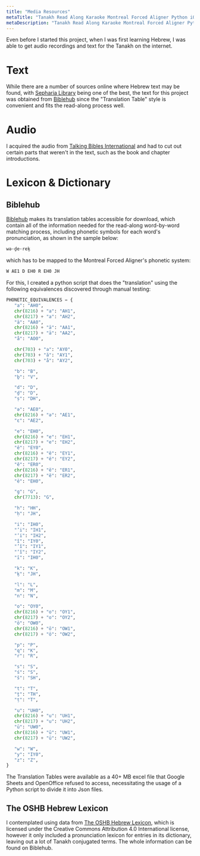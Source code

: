 ```yaml
---
title: "Media Resources"
metaTitle: "Tanakh Read Along Karaoke Montreal Forced Aligner Python iOS  Hebrew Learning"
metaDescription: "Tanakh Read Along Karaoke Montreal Forced Aligner Python iOS  Hebrew Learning"
---
```


Even before I started this project, when I was first learning Hebrew, I was able to get audio recordings and text for the Tanakh on the internet.
# Text

While there are a number of sources online where Hebrew text may be found, with [Sepharia Library](https://www.sefaria.org/texts) being one of the best, the text for this project was obtained from [Biblehub](https://biblehub.com/) since the "Translation Table" style is convenient and fits the read-along process well.

# Audio

I acquired the audio from [Talking Bibles International](https://www.talkingbibles.org/) and had to cut out certain parts that weren't in the text, such as the book and chapter introductions.

# Lexicon & Dictionary

## Biblehub

[Biblehub](https://biblehub.com/) makes its translation tables accessible for download, which contain all of the information needed for the read-along word-by-word matching process, including phonetic symbols for each word's pronunciation, as shown in the sample below:

```bash
wə·ḏe·reḵ
```
which has to be mapped to the Montreal Forced Aligner's phonetic system:

```bash
W AE1 D EH0 R EH0 JH
```
For this, I created a python script that does the "translation" using the following equivalences discovered through manual testing:

 ```python
PHONETIC_EQUIVALENCES = {
    "a": "AH0",
    chr(8216) + "a": "AH1",
    chr(8217) + "a": "AH2",
    "ā": "AA0",
    chr(8216) + "ā": "AA1",
    chr(8217) + "ā": "AA2",
    "å": "AO0",

    chr(703) + "a": "AY0",
    chr(703) + "ă": "AY1",
    chr(703) + "å": "AY2",

    "b": "B",
    "ḇ": "V",

    "d": "D",
    "ḏ": "D",
    "ṣ": "DH",

    "ə": "AE0",
    chr(8216) + "ə": "AE1",
    "ɛ": "AE2",

    "e": "EH0",
    chr(8216) + "e": "EH1",
    chr(8217) + "e": "EH2",
    "ê": "EY0",
    chr(8216) + "ê": "EY1",
    chr(8217) + "ê": "EY2",
    "ĕ": "ER0",
    chr(8216) + "ĕ": "ER1",
    chr(8217) + "ĕ": "ER2",
    "ē": "EH0",

    "g": "G",
    chr(7713): "G",

    "h": "HH",
    "ḥ": "JH",

    "i": "IH0",
    "’i": "IH1",
    "‘i": "IH2",
    "î": "IY0",
    "’î": "IY1",
    "‘î": "IY2",
    "ī": "IH0",

    "k": "K",
    "ḵ": "JH",

    "l": "L",
    "m": "M",
    "n": "N",

    "o": "OY0",
    chr(8216) + "o": "OY1",
    chr(8217) + "o": "OY2",
    "ō": "OW0",
    chr(8216) + "ō": "OW1",
    chr(8217) + "ō": "OW2",

    "p": "P",
    "q": "K",
    "r": "R",

    "s": "S",
    "ś": "S",
    "š": "SH",

    "t": "T",
    "ṯ": "TH",
    "ṭ": "T",

    "u": "UH0",
    chr(8216) + "u": "UH1",
    chr(8217) + "u": "UH2",
    "ū": "UW0",
    chr(8216) + "ū": "UW1",
    chr(8217) + "ū": "UW2",

    "w": "W",
    "y": "IY0",
    "z": "Z",
}
```

The Translation Tables were available as a 40+ MB excel file that Google Sheets and OpenOffice refused to access, necessitating the usage of a Python script to divide it into Json files.

## The OSHB Hebrew Lexicon

I contemplated using data from [The OSHB Hebrew Lexicon](https://github.com/openscriptures/HebrewLexicon), which is licensed under the Creative Commons Attribution 4.0 International license, however it only included a pronunciation lexicon for entries in its dictionary, leaving out a lot of Tanakh conjugated terms. The whole information can be found on Biblehub.